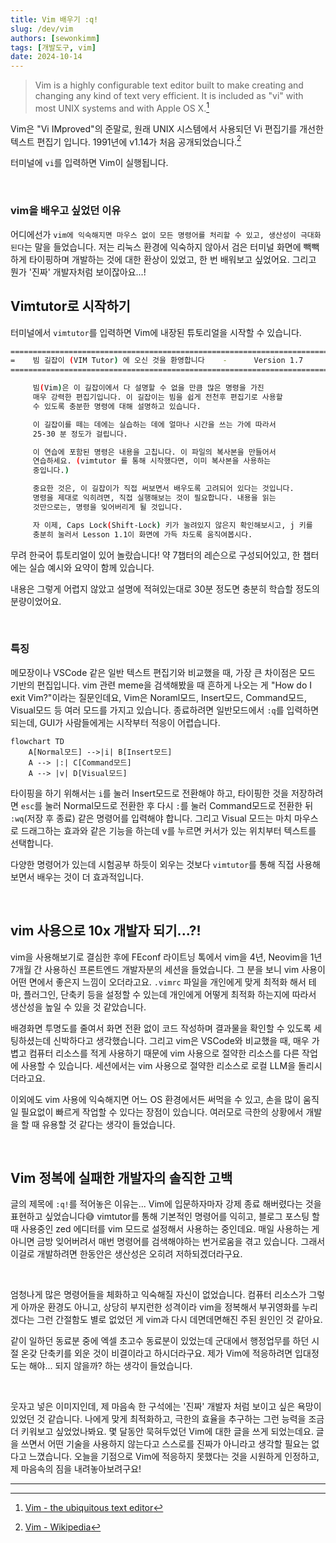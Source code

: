 ```yaml
---
title: Vim 배우기 :q!
slug: /dev/vim
authors: [sewonkimm]
tags: [개발도구, vim]
date: 2024-10-14
---
```



> Vim is a highly configurable text editor built to make creating and changing any kind of text very efficient. It is included as "vi" with most UNIX systems and with Apple OS X.[^1]

Vim은 "Vi IMproved"의 준말로, 원래 UNIX 시스템에서 사용되던 Vi 편집기를 개선한 텍스트 편집기 입니다. 1991년에 v1.14가 처음 공개되었습니다.[^2]

<ImageLayout src={vim} description="vim 실행 화면" />

터미널에 `vi`를 입력하면 Vim이 실행됩니다.

<br />

### vim을 배우고 싶었던 이유

<ImageLayout src={realProgrammer} description="출처 https://xkcd.com/378/" />

어디에선가 `vim에 익숙해지면 마우스 없이 모든 명령어를 처리할 수 있고, 생산성이 극대화된다`는 말을 들었습니다.
저는 리눅스 환경에 익숙하지 않아서 검은 터미널 화면에 빽빽하게 타이핑하며 개발하는 것에 대한 환상이 있었고, 한 번 배워보고 싶었어요.
그리고 뭔가 '진짜' 개발자처럼 보이잖아요...!

<!--truncate-->

## Vimtutor로 시작하기

터미널에서 `vimtutor`를 입력하면 Vim에 내장된 튜토리얼을 시작할 수 있습니다.

```bash
===============================================================================
=    빔 길잡이 (VIM Tutor) 에 오신 것을 환영합니다    -      Version 1.7      =
===============================================================================

     빔(Vim)은 이 길잡이에서 다 설명할 수 없을 만큼 많은 명령을 가진
     매우 강력한 편집기입니다. 이 길잡이는 빔을 쉽게 전천후 편집기로 사용할
     수 있도록 충분한 명령에 대해 설명하고 있습니다.

     이 길잡이를 떼는 데에는 실습하는 데에 얼마나 시간을 쓰는 가에 따라서
     25-30 분 정도가 걸립니다.

     이 연습에 포함된 명령은 내용을 고칩니다. 이 파일의 복사본을 만들어서
     연습하세요. (vimtutor 를 통해 시작했다면, 이미 복사본을 사용하는
     중입니다.)

     중요한 것은, 이 길잡이가 직접 써보면서 배우도록 고려되어 있다는 것입니다.
     명령을 제대로 익히려면, 직접 실행해보는 것이 필요합니다. 내용을 읽는
     것만으로는, 명령을 잊어버리게 될 것입니다.

     자 이제, Caps Lock(Shift-Lock) 키가 눌려있지 않은지 확인해보시고, j 키를
     충분히 눌러서 Lesson 1.1이 화면에 가득 차도록 움직여봅시다.
```

무려 한국어 튜토리얼이 있어 놀랐습니다!
약 7챕터의 레슨으로 구성되어있고, 한 챕터에는 실습 예시와 요약이 함께 있습니다.

<ImageLayout src={vimtutorExample} />

내용은 그렇게 어렵지 않았고 설명에 적혀있는대로 30분 정도면 충분히 학습할 정도의 분량이었어요.

<br />

### 특징

메모장이나 VSCode 같은 일반 텍스트 편집기와 비교했을 때, 가장 큰 차이점은 모드 기반의 편집입니다.
vim 관련 meme을 검색해봤을 때 흔하게 나오는 게 "How do I exit Vim?"이라는 질문인데요, Vim은 Noraml모드, Insert모드, Command모드, Visual모드 등 여러 모드를 가지고 있습니다.
종료하려면 일반모드에서 `:q`를 입력하면 되는데, GUI가 사람들에게는 시작부터 적응이 어렵습니다.

```mermaid
flowchart TD
    A[Normal모드] -->|i| B[Insert모드]
    A --> |:| C[Command모드]
    A --> |v| D[Visual모드]
```

타이핑을 하기 위해서는 `i`를 눌러 Insert모드로 전환해야 하고, 타이핑한 것을 저장하려면 `esc`를 눌러 Normal모드로 전환한 후 다시 `:`를 눌러 Command모드로 전환한 뒤 `:wq`(저장 후 종료) 같은 명령어를 입력해야 합니다.
그리고 Visual 모드는 마치 마우스로 드래그하는 효과와 같은 기능을 하는데 v를 누르면 커서가 있는 위치부터 텍스트를 선택합니다.

다양한 명령어가 있는데 시험공부 하듯이 외우는 것보다 `vimtutor`를 통해 직접 사용해보면서 배우는 것이 더 효과적입니다.

<br />

## vim 사용으로 10x 개발자 되기...?!

<ImageLayout
  src={efficient}
  description="그래서 과연 생산성이 10배 빨라졌을까요...?"
/>

vim을 사용해보기로 결심한 후에 FEconf 라이트닝 톡에서 vim을 4년, Neovim을 1년 7개월 간 사용하신 프론트엔드 개발자분의 세션을 들었습니다.
그 분을 보니 vim 사용이 어떤 면에서 좋은지 느낌이 오더라고요.
`.vimrc` 파일을 개인에게 맞게 최적화 해서 테마, 플러그인, 단축키 등을 설정할 수 있는데 개인에게 어떻게 최적화 하는지에 따라서 생산성을 높일 수 있을 것 같았습니다.

<ImageLayout
  src={feconf}
  description="조성진님의 '저는 vim을 사용하는 프론트엔드 개발자 입니다.' 세션"
/>

배경화면 투명도를 줄여서 화면 전환 없이 코드 작성하며 결과물을 확인할 수 있도록 세팅하셨는데 신박하다고 생각했습니다.
그리고 vim은 VSCode와 비교했을 때, 매우 가볍고 컴퓨터 리소스를 적게 사용하기 때문에 vim 사용으로 절약한 리소스를 다른 작업에 사용할 수 있습니다.
세션에서는 vim 사용으로 절약한 리소스로 로컬 LLM을 돌리시더라고요.

이외에도 vim 사용에 익숙해지면 어느 OS 환경에서든 써먹을 수 있고, 손을 많이 움직일 필요없이 빠르게 작업할 수 있다는 장점이 있습니다.
여러모로 극한의 상황에서 개발을 할 때 유용할 것 같다는 생각이 들었습니다.

<br />

## Vim 정복에 실패한 개발자의 솔직한 고백

글의 제목에 `:q!`를 적어놓은 이유는... Vim에 입문하자마자 강제 종료 해버렸다는 것을 표현하고 싶었습니다😅
vimtutor를 통해 기본적인 명령어를 익히고, 블로그 포스팅 할 때 사용중인 zed 에디터를 vim 모드로 설정해서 사용하는 중인데요.
매일 사용하는 게 아니면 금방 잊어버려서 매번 명령어를 검색해야하는 번거로움을 겪고 있습니다.
그래서 이걸로 개발하려면 한동안은 생산성은 오히려 저하되겠더라구요.

<ImageLayout src={cheatsheet} />

<br />

엄청나게 많은 명령어들을 체화하고 익숙해질 자신이 없었습니다.
컴퓨터 리소스가 그렇게 아까운 환경도 아니고, 상당히 부지런한 성격이라 vim을 정복해서 부귀영화를 누리겠다는 그런 간절함도 별로 없었던 게 vim과 다시 데면데면해진 주된 원인인 것 같아요.

같이 일하던 동료분 중에 엑셀 초고수 동료분이 있었는데 군대에서 행정업무를 하던 시절 온갖 단축키를 외운 것이 비결이라고 하시더라구요.
제가 Vim에 적응하려면 입대정도는 해야... 되지 않을까? 하는 생각이 들었습니다.

<br />

<ImageLayout src={realProgrammer} description="그놈의 진짜 개발자" />

웃자고 넣은 이미지인데, 제 마음속 한 구석에는 '진짜' 개발자 처럼 보이고 싶은 욕망이 있었던 것 같습니다.
나에게 맞게 최적화하고, 극한의 효율을 추구하는 그런 능력을 조금 더 키워보고 싶었었나봐요.
몇 달동안 묵혀두었던 Vim에 대한 글을 쓰게 되었는데요.
글을 쓰면서 어떤 기술을 사용하지 않는다고 스스로를 진짜가 아니라고 생각할 필요는 없다고 느꼈습니다.
오늘을 기점으로 Vim에 적응하지 못했다는 것을 시원하게 인정하고, 제 마음속의 짐을 내려놓아보려구요!

---

[^1]: [Vim - the ubiquitous text editor](https://www.vim.org/)

[^2]: [Vim - Wikipedia](<https://en.wikipedia.org/wiki/Vim_(text_editor)>)
